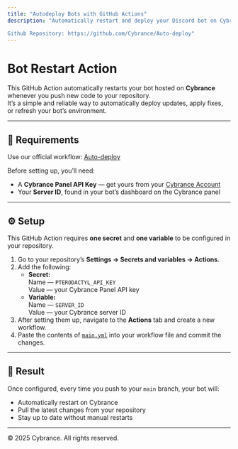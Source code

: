 ```yaml
---
title: "Autodeploy Bots with GitHub Actions"
description: "Automatically restart and deploy your Discord bot on Cybrance using GitHub workflows.

Github Repository: https://github.com/Cybrance/Auto-deploy"
---
```


# Bot Restart Action

This GitHub Action automatically restarts your bot hosted on **Cybrance** whenever you push new code to your repository.\
It’s a simple and reliable way to automatically deploy updates, apply fixes, or refresh your bot’s environment.

---

## 🧩 Requirements

Use our official workflow: [Auto-deploy](https://github.com/Cybrance/Auto-deploy)

Before setting up, you’ll need:

- A **Cybrance Panel API Key** — get yours from your [Cybrance Account](https://panel.cybrance.nl)
- Your **Server ID**, found in your bot’s dashboard on the Cybrance panel

---

## ⚙️ Setup

This GitHub Action requires **one secret** and **one variable** to be configured in your repository.

1. Go to your repository’s **Settings → Secrets and variables → Actions**.
2. Add the following:
   - **Secret:**\
     Name — `PTERODACTYL_API_KEY`\
     Value — your Cybrance Panel API key
   - **Variable:**\
     Name — `SERVER_ID`\
     Value — your Cybrance server ID
3. After setting them up, navigate to the **Actions** tab and create a new workflow.
4. Paste the contents of [`main.yml`](/main.yml) into your workflow file and commit the changes.

---

## 🔁 Result

Once configured, every time you push to your `main` branch, your bot will:

- Automatically restart on Cybrance
- Pull the latest changes from your repository
- Stay up to date without manual restarts

---

© 2025 Cybrance. All rights reserved.
